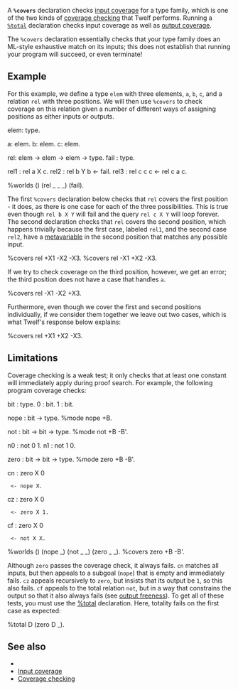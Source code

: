 A '''<tt>%covers</tt>''' declaration checks [[input coverage]] for a type family, which is one of the two kinds of [[coverage checking]] that Twelf performs. Running a <tt>[[%total]]</tt> declaration checks input coverage as well as [[output coverage]].

The <tt>%covers</tt> declaration essentially checks that your type family does an ML-style exhaustive match on its inputs; this does not establish that running your program will succeed, or even terminate!

== Example ==

For this example, we define a type <tt>elem</tt> with three elements, <tt>a</tt>, <tt>b</tt>, <tt>c</tt>, and a relation <tt>rel</tt> with three positions. We will then use <tt>%covers</tt> to check coverage on this relation given a number of different ways of assigning positions as either inputs or outputs.

<twelf>
elem: type.

a: elem.
b: elem.
c: elem.

rel: elem -> elem -> elem -> type.
fail : type.

rel1 : rel a X c.
rel2 : rel b Y b <- fail.
rel3 : rel c c c <- rel c a c.

%worlds () (rel _ _ _) (fail).
</twelf>


The first <tt>%covers</tt> declaration below checks that <tt>rel</tt> covers the first position - it does, as there is one case for each of the three possibilities. This is true even though <tt>rel b X Y</tt> will fail and the query <tt>rel c X Y</tt> will loop forever. The second declaration checks that <tt>rel</tt> covers the second position, which happens trivially because the first case, labeled <tt>rel1</tt>, and the second case <tt>rel2</tt>, have a [[metavariable]] in the second position that matches any possible input.

<twelf check=true discard=true>
%covers rel +X1 -X2 -X3.
%covers rel -X1 +X2 -X3.
</twelf>


If we try to check coverage on the third position, however, we get an error; the third position does not have a case that handles <tt>a</tt>.

<twelf check=decl discard=true>
%covers rel -X1 -X2 +X3.
</twelf>


Furthermore, even though we cover the first and second positions individually, if we consider them together we leave out two cases, which is what Twelf's response below explains:

<twelf check=decl discard=true>
%covers rel +X1 +X2 -X3.
</twelf>

== Limitations ==

Coverage checking is a weak test; it only checks that at least one constant will immediately apply during proof search. For example, the following program coverage checks:

<twelf>
bit : type.
0 : bit.
1 : bit.

nope : bit -> type.
%mode nope +B.

not : bit -> bit -> type.
%mode not +B -B'.

n0 : not 0 1.
n1 : not 1 0.

zero : bit -> bit -> type.
%mode zero +B -B'.

cn : zero X 0
  <- nope X.

cz : zero X 0
  <- zero X 1.

cf : zero X 0
  <- not X X.

%worlds () (nope _) (not _ _) (zero _ _).
%covers zero +B -B'.
</twelf>

Although <tt>zero</tt> passes the coverage check, it always fails. <tt>cn</tt> matches all inputs, but then appeals to a subgoal (<tt>nope</tt>) that is empty and immediately fails. <tt>cz</tt> appeals recursively to <tt>zero</tt>, but insists that its output be <tt>1</tt>, so this also fails. <tt>cf</tt> appeals to the total relation <tt>not</tt>, but in a way that constrains the output so that it also always fails (see [[output freeness]]). To get all of these tests, you must use the [[%total]] declaration. Here, totality fails on the first case as expected:

<twelf check=decl discard=true>
%total D (zero D _).
</twelf>

== See also ==

* {{guide|chapter=9|section=54|title=Input Coverage}}
* [[Input coverage]]
* [[Coverage checking]]
